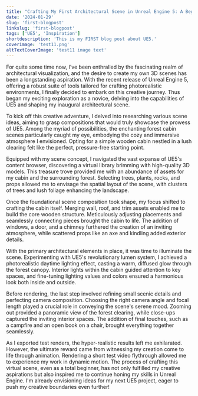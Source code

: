 ```yaml
---
title: "Crafting My First Architectural Scene in Unreal Engine 5: A Beginner's Odyssey"
date: '2024-01-29'
slug: 'first-blogpost'
linkslug: 'first-blogpost'
tags: ['UE5', 'Inspiration']
shortdescription: 'This is my FIRST blog post about UE5.'
coverimage: 'test11.png'
altTextCoverImage: 'test11 image text'
---
```


For quite some time now, I've been enthralled by the fascinating realm of architectural visualization, and the desire to create my own 3D scenes has been a longstanding aspiration. With the recent release of Unreal Engine 5, offering a robust suite of tools tailored for crafting photorealistic environments, I finally decided to embark on this creative journey. Thus began my exciting exploration as a novice, delving into the capabilities of UE5 and shaping my inaugural architectural scene.

To kick off this creative adventure, I delved into researching various scene ideas, aiming to grasp compositions that would truly showcase the prowess of UE5. Among the myriad of possibilities, the enchanting forest cabin scenes particularly caught my eye, embodying the cozy and immersive atmosphere I envisioned. Opting for a simple wooden cabin nestled in a lush clearing felt like the perfect, pressure-free starting point.

Equipped with my scene concept, I navigated the vast expanse of UE5's content browser, discovering a virtual library brimming with high-quality 3D models. This treasure trove provided me with an abundance of assets for my cabin and the surrounding forest. Selecting trees, plants, rocks, and props allowed me to envisage the spatial layout of the scene, with clusters of trees and lush foliage enhancing the landscape.

Once the foundational scene composition took shape, my focus shifted to crafting the cabin itself. Merging wall, roof, and trim assets enabled me to build the core wooden structure. Meticulously adjusting placements and seamlessly connecting pieces brought the cabin to life. The addition of windows, a door, and a chimney furthered the creation of an inviting atmosphere, while scattered props like an axe and kindling added exterior details.

With the primary architectural elements in place, it was time to illuminate the scene. Experimenting with UE5's revolutionary lumen system, I achieved a photorealistic daytime lighting effect, casting a warm, diffused glow through the forest canopy. Interior lights within the cabin guided attention to key spaces, and fine-tuning lighting values and colors ensured a harmonious look both inside and outside.

Before rendering, the last step involved refining small scenic details and perfecting camera composition. Choosing the right camera angle and focal length played a crucial role in conveying the scene's serene mood. Zooming out provided a panoramic view of the forest clearing, while close-ups captured the inviting interior spaces. The addition of final touches, such as a campfire and an open book on a chair, brought everything together seamlessly.

As I exported test renders, the hyper-realistic results left me exhilarated. However, the ultimate reward came from witnessing my creation come to life through animation. Rendering a short test video flythrough allowed me to experience my work in dynamic motion. The process of crafting this virtual scene, even as a total beginner, has not only fulfilled my creative aspirations but also inspired me to continue honing my skills in Unreal Engine. I'm already envisioning ideas for my next UE5 project, eager to push my creative boundaries even further!
